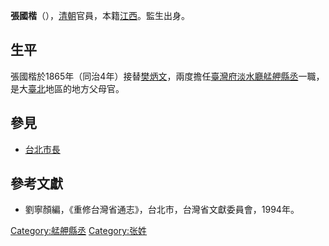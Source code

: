 '''張國楷'''（{{bd|？||？||}}），[[清朝|清朝]]官員，本籍[[江西|江西]]。監生出身。

== 生平 ==
張國楷於1865年（同治4年）接替[[樊炳文|樊炳文]]，兩度擔任[[臺灣府淡水廳艋舺縣丞|臺灣府淡水廳艋舺縣丞]]一職，是大[[臺北|臺北]]地區的地方父母官。

==參見==
*[[台北市長|台北市長]]

==參考文獻==
*劉寧顏編，《重修台灣省通志》，台北市，台灣省文獻委員會，1994年。

{{start box}}
{{s-off}}
{{s-before|[[樊炳文|樊炳文]]}}
{{s-title|[[艋舺|艋舺]][[縣丞|縣丞]]|1865年上任}}
{{s-after|[[葉駿_(清朝)|葉駿]]}}
{{s-before|[[葉駿_(清朝)|葉駿]]}}
{{s-title|[[艋舺|艋舺]][[縣丞|縣丞]]|1866年上任}}
{{s-after|[[夏允達|夏允達]]}}
{{end box}}

[[Category:艋舺縣丞|Category:艋舺縣丞]]
[[Category:张姓|Category:张姓]]